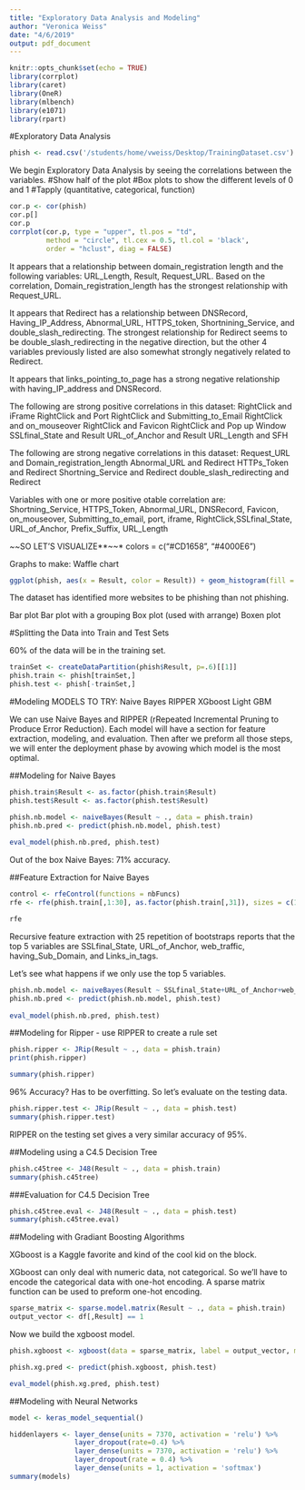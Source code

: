 ```yaml
---
title: "Exploratory Data Analysis and Modeling"
author: "Veronica Weiss"
date: "4/6/2019"
output: pdf_document
---
```


```r
knitr::opts_chunk$set(echo = TRUE)
library(corrplot)
library(caret)
library(OneR)
library(mlbench)
library(e1071)
library(rpart)
```

#Exploratory Data Analysis 

```r
phish <- read.csv('/students/home/vweiss/Desktop/TrainingDataset.csv')
```

We begin Exploratory Data Analysis by seeing the correlations between the variables.
#Show half of the plot
#Box plots to show the different levels of 0 and 1 
#Tapply (quantitative, categorical, function)
```r
cor.p <- cor(phish)
cor.p[]
cor.p
corrplot(cor.p, type = "upper", tl.pos = "td",
         method = "circle", tl.cex = 0.5, tl.col = 'black',
         order = "hclust", diag = FALSE)
```

It appears that a relationship between domain_registration length and the following variables: URL_Length, Result, Request_URL. Based on the correlation, Domain_registration_length has the strongest relationship with Request_URL. 

It appears that Redirect has a relationship between DNSRecord, Having_IP_Address, Abnormal_URL, HTTPS_token, Shortnining_Service, and double_slash_redirecting. The strongest relationship for Redirect seems to be double_slash_redirecting in the negative direction, but the other 4 variables previously listed are also somewhat strongly negatively related to Redirect. 

It appears that links_pointing_to_page has a strong negative relationship with having_IP_address and DNSRecord.

The following are strong positive correlations in this dataset:
RightClick and iFrame
RightClick and Port
RightClick and Submitting_to_Email
RightClick and on_mouseover
RightClick and Favicon
RightClick and Pop up Window
SSLfinal_State and Result
URL_of_Anchor and Result 
URL_Length and SFH

The following are strong negative correlations in this dataset:
Request_URL and Domain_registration_length
Abnormal_URL and Redirect
HTTPs_Token and Redirect
Shortning_Service and Redirect
double_slash_redirecting and Redirect


Variables with one or more positive otable correlation are: Shortning_Service, HTTPS_Token, Abnormal_URL, DNSRecord, Favicon, on_mouseover, Submitting_to_email, port, iframe, RightClick,SSLfinal_State, URL_of_Anchor, Prefix_Suffix, URL_Length

*~~*SO LET'S VISUALIZE**~~*
  colors = c("#CD1658", "#4000E6")


Graphs to make:
Waffle chart 
```r
ggplot(phish, aes(x = Result, color = Result)) + geom_histogram(fill = "#3ECBC4") + ggtitle("Histogram of Result")
```

The dataset has identified more websites to be phishing than not phishing. 

Bar plot 
Bar plot with a grouping 
Box plot  (used with arrange)
Boxen plot 

#Splitting the Data into Train and Test Sets

60% of the data will be in the training set. 

```r
trainSet <- createDataPartition(phish$Result, p=.6)[[1]]
phish.train <- phish[trainSet,]
phish.test <- phish[-trainSet,]
```

#Modeling
MODELS TO TRY:
Naive Bayes
RIPPER
XGboost
Light GBM 

We can use Naive Bayes and RIPPER (rRepeated Incremental Pruning to Produce Error Reduction). Each model will have a section for feature extraction, modeling, and evaluation. Then after we preform all those steps, we will enter the deployment phase by avowing which model is the most optimal.


##Modeling for Naive Bayes

```r
phish.train$Result <- as.factor(phish.train$Result)
phish.test$Result <- as.factor(phish.test$Result)
```

```r
phish.nb.model <- naiveBayes(Result ~ ., data = phish.train)
phish.nb.pred <- predict(phish.nb.model, phish.test)
  
eval_model(phish.nb.pred, phish.test)
```

Out of the box Naive Bayes: 71% accuracy.

##Feature Extraction for Naive Bayes
```r
control <- rfeControl(functions = nbFuncs)
rfe <- rfe(phish.train[,1:30], as.factor(phish.train[,31]), sizes = c(1:30), rfeControl = control)
```

```r
rfe
```

Recursive feature extraction with 25 repetition of bootstraps reports that the top 5 variables are SSLfinal_State, URL_of_Anchor, web_traffic, having_Sub_Domain, and Links_in_tags. 

Let's see what happens if we only use the top 5 variables.

```r
phish.nb.model <- naiveBayes(Result ~ SSLfinal_State+URL_of_Anchor+web_traffic+having_Sub_Domain+Links_in_tags, data = phish.train)
phish.nb.pred <- predict(phish.nb.model, phish.test)
  
eval_model(phish.nb.pred, phish.test)
```

##Modeling for Ripper - use RIPPER to create a rule set

```r
phish.ripper <- JRip(Result ~ ., data = phish.train)
print(phish.ripper)
```

```r
summary(phish.ripper)
```

96% Accuracy? Has to be overfitting. So let's evaluate on the testing data.

```r
phish.ripper.test <- JRip(Result ~ ., data = phish.test)
summary(phish.ripper.test)
```

RIPPER on the testing set gives a very similar accuracy of 95%. 

##Modeling using a C4.5 Decision Tree

```r
phish.c45tree <- J48(Result ~ ., data = phish.train)
summary(phish.c45tree)
```

###Evaluation for C4.5 Decision Tree

```r
phish.c45tree.eval <- J48(Result ~ ., data = phish.test)
summary(phish.c45tree.eval)
```

##Modeling with Gradiant Boosting Algorithms

XGboost is a Kaggle favorite and kind of the cool kid on the block. 

XGboost can only deal with numeric data, not categorical. So we'll have to encode the categorical data with one-hot encoding. A sparse matrix function can be used to preform one-hot encoding.

```r
sparse_matrix <- sparse.model.matrix(Result ~ ., data = phish.train)
output_vector <- df[,Result] == 1
```

Now we build the xgboost model.

```r
phish.xgboost <- xgboost(data = sparse_matrix, label = output_vector, max_depth = 4, eta = 1, nthread = 2, nrounds = 10, objective = "binary:logistic")

phish.xg.pred <- predict(phish.xgboost, phish.test)

eval_model(phish.xg.pred, phish.test)
```

##Modeling with Neural Networks

```r
model <- keras_model_sequential()

hiddenlayers <- layer_dense(units = 7370, activation = 'relu') %>%
                layer_dropout(rate=0.4) %>%
                layer_dense(units = 7370, activation = 'relu') %>% 
                layer_dropout(rate = 0.4) %>%
                layer_dense(units = 1, activation = 'softmax')
summary(models)
```

